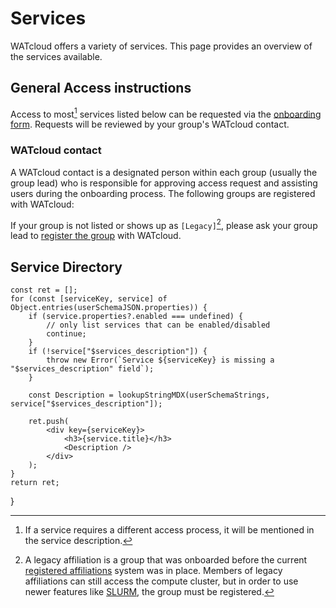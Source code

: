 # Services

WATcloud offers a variety of services. This page provides an overview of the services available.

## General Access instructions

Access to most[^access-otherwise] services listed below can be requested via the [onboarding form](/docs/utilities/onboarding-form).
Requests will be reviewed by your group's WATcloud contact.

[^access-otherwise]: If a service requires a different access process, it will be mentioned in the service description.

### WATcloud contact

A WATcloud contact is a designated person within each group (usually the group lead) who is responsible for approving access request and assisting users during the onboarding process.
The following groups are registered with WATcloud:


<AffiliationList affiliationInfo={affiliationInfo} />

If your group is not listed or shows up as `[Legacy]`[^legacy-affiliation], please ask your group lead to [register the group][registered-affiliations] with WATcloud.

[registered-affiliations]: /docs/registered-affiliations
[^legacy-affiliation]: A legacy affiliation is a group that was onboarded before the current [registered affiliations][registered-affiliations] system was in place. Members of legacy affiliations can still access the compute cluster, but in order to use newer features like [SLURM](/docs/compute-cluster/slurm), the group must be registered.

## Service Directory


    const ret = [];
    for (const [serviceKey, service] of Object.entries(userSchemaJSON.properties)) {
        if (service.properties?.enabled === undefined) {
            // only list services that can be enabled/disabled
            continue;
        }
        if (!service["$services_description"]) {
            throw new Error(`Service ${serviceKey} is missing a "$services_description" field`);
        }

        const Description = lookupStringMDX(userSchemaStrings, service["$services_description"]);

        ret.push(
            <div key={serviceKey}>
                <h3>{service.title}</h3>
                <Description />
            </div>
        );
    }
    return ret;
}

<ServiceDescriptions />

